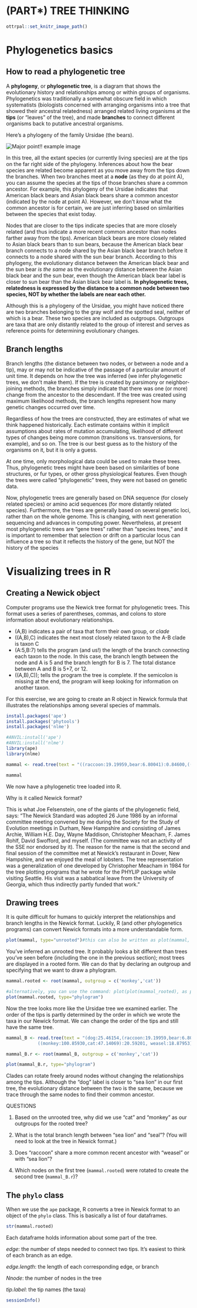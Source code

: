 # (PART\*) TREE THINKING {-}

```r
ottrpal::set_knitr_image_path()
```

# Phylogenetics basics

## How to read a phylogenetic tree

A **phylogeny**, or **phylogenetic tree**, is a diagram that shows the evolutionary history and relationships among or within groups of organisms. Phylogenetics was traditionally a somewhat obscure field in which systematists (biologists concerned with arranging organisms into a tree that showed their ancestral relatedness) arranged related living organisms at the **tips** (or “leaves” of the tree), and made **branches** to connect different organisms back to putative ancestral organisms.

Here's a phylogeny of the family Ursidae (the bears).

<img src="resources/images/03-bear_phylogeny.png" title="Major point!! example image" alt="Major point!! example image" style="display: block; margin: auto;" />


In this tree, all the extant species (or currently living species) are at the tips on the far right side of the phylogeny. Inferences about how the bear species are related become apparent as you move away from the tips down the branches. When two branches meet at a **node** (as they do at point A), you can assume the species at the tips of those branches share a common ancestor. For example, this phylogeny of the Ursidae indicates that American black bears and Asian black bears share a common ancestor (indicated by the node at point A). However, we don’t _know_ what the common ancestor is for certain, we are just inferring based on similarities between the species that exist today.

Nodes that are closer to the tips indicate species that are more closely related (and thus indicate a more recent common ancestor than nodes farther away from the tips). American black bears are more closely related to Asian black bears than to sun bears, because the American black bear branch connects to a node shared by the Asian black bear branch before it connects to a node shared with the sun bear branch. According to this phylogeny, the evolutionary distance between the American black bear and the sun bear _is the same_ as the evolutionary distance between the Asian black bear and the sun bear, even though the American black bear label is closer to sun bear than the Asian black bear label is. **In phylogenetic trees, relatedness is expressed by the distance to a common node between two species, NOT by whether the labels are near each other.**

Although this is a phylogeny of the Ursidae, you might have noticed there are two branches belonging to the gray wolf and the spotted seal, neither of which is a bear. These two species are included as outgroups. Outgroups are taxa that are only distantly related to the group of interest and serves as reference points for determining evolutionary changes.

## Branch lengths

Branch lengths (the distance between two nodes, or between a node and a tip), may or may not be indicative of the passage of a particular amount of unit time. It depends on how the tree was inferred (we infer phylogenetic trees, we don't make them). If the tree is created by parsimony or neighbor-joining methods, the branches simply indicate that there was one (or more) change from the ancestor to the descendant.  If the tree was created using maximum likelihood methods, the branch lengths represent how many genetic changes occurred over time.

Regardless of how the trees are constructed, they are estimates of what we think happened historically.  Each estimate contains within it implicit assumptions about rates of mutation accumulating, likelihood of different types of changes being more common (transitions vs. transversions, for example), and so on.  The tree is our best guess as to the history of the organisms on it, but it is only a guess.


::: {.fyi}
At one time, only morphological data could be used to make these trees.  Thus, phylogenetic trees might have been based on similarities of bone structures, or fur types, or other gross physiological features.  Even though the trees were called “phylogenetic” trees, they were not based on genetic data.

Now, phylogenetic trees are generally based on DNA sequence (for closely related species) or amino acid sequences (for more distantly related species).  Furthermore, the trees are generally based on several genetic loci, rather than on the whole genome.  This is changing, with next generation sequencing and advances in computing power.  Nevertheless, at present most phylogenetic trees are “gene trees” rather than “species trees,” and it is important to remember that selection or drift on a particular locus can influence a tree so that it reflects the history of the gene, but NOT the history of the species
:::

# Visualizing trees in R

## Creating a Newick object

Computer programs use the Newick tree format for phylogenetic trees. This format uses a series of parentheses, commas, and colons to store information about evolutionary relationships. 

  * (A,B) indicates a pair of taxa that form their own group, or _clade_
  * ((A,B),C) indicates the next most closely related taxon to the A-B clade is taxon C
  * (A:5,B:7) tells the program (and us!) the length of the branch connecting each taxon to the node. In this case, the branch length between the node and A is 5 and the branch length for B is 7. The total distance between A and B is 5+7, or 12.
  * ((A,B),C)); tells the program the tree is complete. If the semicolon is missing at the end, the program will keep looking for information on another taxon.

For this exercise, we are going to create an R object in Newick formula that illustrates the relationships among several species of mammals.

```r
install.packages('ape')
install.packages('phytools')
install.packages('nlme')
```

```r
#ANVIL:install('ape')
#ANVIL:install('nlme')
library(ape)
library(nlme)

mammal <- read.tree(text = "((raccoon:19.19959,bear:6.80041):0.84600,((sea_lion:11.99700, seal:12.00300):7.52973,((monkey:100.85930,cat:47.14069):20.59201, weasel:18.87953):2.09460):3.87382,dog:25.46154);")

mammal
```

We now have a phylogenetic tree loaded into R. 

::: {.fyi}
Why is it called Newick format?

This is what Joe Felsenstein, one of the giants of the phylogenetic field, says: 
"The Newick Standard was adopted 26 June 1986 by an informal committee meeting convened by me during the Society for the Study of Evolution meetings in Durham, New Hampshire and consisting of James Archie, William H.E. Day, Wayne Maddison, Christopher Meacham, F. James Rohlf, David Swofford, and myself. (The committee was not an activity of the SSE nor endorsed by it). The reason for the name is that the second and final session of the committee met at Newick's restaurant in Dover, New Hampshire, and we enjoyed the meal of lobsters. The tree representation was a generalization of one developed by Christopher Meacham in 1984 for the tree plotting programs that he wrote for the PHYLIP package while visiting Seattle. His visit was a sabbatical leave from the University of Georgia, which thus indirectly partly funded that work."
:::

## Drawing trees

It is quite difficult for humans to quickly interpret the relationships and branch lengths in the Newick format. Luckily, R (and other phylogenetics programs) can convert Newick formats into a more understandable form.

```r
plot(mammal, type="unrooted")#this can also be written as plot(mammal, "u")
```

You've inferred an unrooted tree. It probably looks a bit different than trees you've seen before (including the one in the previous section); most trees are displayed in a rooted form. We can do that by declaring an outgroup and specifying that we want to draw a phylogram.

```r
mammal.rooted <- root(mammal, outgroup = c('monkey','cat'))

#alternatively, you can use the command: plot(plot(mammal_rooted), as phylogram is the default type
plot(mammal.rooted, type="phylogram")
```

Now the tree looks more like the Ursidae tree we examined earlier. The order of the tips is partly determined by the order in which we wrote the taxa in our Newick format. We can change the order of the tips and still have the same tree.


```r
mammal_B <- read.tree(text = "(dog:25.46154,(raccoon:19.19959,bear:6.80041):0.84600,((seal:12.00300,sea_lion:11.99700):7.52973,
            ((monkey:100.85930,cat:47.14069):20.59201, weasel:18.87953):2.09460):3.87382);")

mammal_B.r <- root(mammal_B, outgroup = c('monkey','cat'))

plot(mammal_B.r, type="phylogram")
```

Clades can rotate freely around nodes without changing the relationships among the tips. Although the "dog" label is closer to "sea lion" in our first tree, the evolutionary distance between the two is the same, because we trace through the same nodes to find their common ancestor.

::: {.fyi}
QUESTIONS

1. Based on the unrooted tree, why did we use "cat" and "monkey" as our outgroups for the rooted tree?

2. What is the total branch length between "sea lion" and "seal"? (You will need to look at the tree in Newick format.)

3. Does "raccoon" share a more common recent ancestor with "weasel" or with "sea lion"?

4. Which nodes on the first tree (`mammal.rooted`) were rotated to create the second tree (`mammal_B.r`)?
:::

## The `phylo` class

When we use the `ape` package, R converts a tree in Newick format to an object of the `phylo` class. This is basically a list of four dataframes.

```r
str(mammal.rooted)
```

Each dataframe holds information about some part of the tree.

_edge_: the number of steps needed to connect two tips. It's easiest to think of each branch as an edge. 

_edge.length_: the length of each corresponding edge, or branch

_Nnode_: the number of nodes in the tree

_tip.label_: the tip names (the taxa)


```r
sessionInfo()
```


